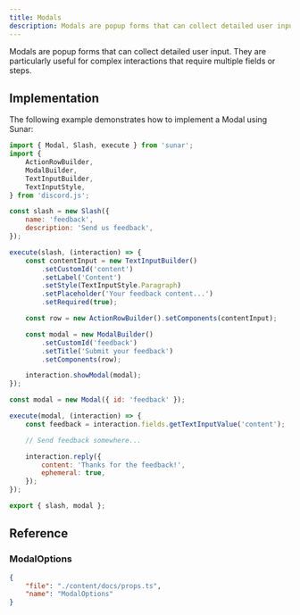 ```yaml
---
title: Modals
description: Modals are popup forms that can collect detailed user input. They are particularly useful for complex interactions that require multiple fields or steps.
---
```


Modals are popup forms that can collect detailed user input. They are particularly useful for complex interactions that require multiple fields or steps.

<Links>
	<Link
		label="Modal Builder"
		icon="github"
		link="https://github.com/sunarjs/sunar/blob/main/src/builders/modal/modal.ts"
	/>
	<Link
		label="ModalSubmitInteraction"
		icon="discordjs"
		link="https://discord.js.org/docs/packages/discord.js/main/ModalSubmitInteraction:Class"
	/>
	<Link
		label="API Reference"
		icon="discord"
		link="https://discord.com/developers/docs/interactions/overview#modals"
	/>
</Links>

## Implementation

The following example demonstrates how to implement a Modal using Sunar:

```js
import { Modal, Slash, execute } from 'sunar';
import {
	ActionRowBuilder,
	ModalBuilder,
	TextInputBuilder,
	TextInputStyle,
} from 'discord.js';

const slash = new Slash({
	name: 'feedback',
	description: 'Send us feedback',
});

execute(slash, (interaction) => {
	const contentInput = new TextInputBuilder()
		.setCustomId('content')
		.setLabel('Content')
		.setStyle(TextInputStyle.Paragraph)
		.setPlaceholder('Your feedback content...')
		.setRequired(true);

	const row = new ActionRowBuilder().setComponents(contentInput);

	const modal = new ModalBuilder()
		.setCustomId('feedback')
		.setTitle('Submit your feedback')
		.setComponents(row);

	interaction.showModal(modal);
});

const modal = new Modal({ id: 'feedback' });

execute(modal, (interaction) => {
	const feedback = interaction.fields.getTextInputValue('content');

	// Send feedback somewhere...

	interaction.reply({
		content: 'Thanks for the feedback!',
		ephemeral: true,
	});
});

export { slash, modal };
```

## Reference

### ModalOptions

```json doc-gen:typescript
{
	"file": "./content/docs/props.ts",
	"name": "ModalOptions"
}
```
